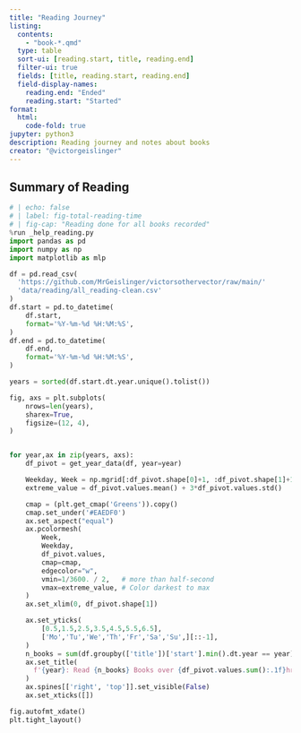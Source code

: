 ```yaml
---
title: "Reading Journey"
listing:
  contents:
    - "book-*.qmd"
  type: table
  sort-ui: [reading.start, title, reading.end]
  filter-ui: true
  fields: [title, reading.start, reading.end]
  field-display-names:
    reading.end: "Ended"
    reading.start: "Started"
format:
  html:
    code-fold: true
jupyter: python3
description: Reading journey and notes about books
creator: "@victorgeislinger"
---
```


## Summary of Reading

```python
# | echo: false
# | label: fig-total-reading-time
# | fig-cap: "Reading done for all books recorded"
%run _help_reading.py
import pandas as pd
import numpy as np
import matplotlib as mlp

df = pd.read_csv(
  'https://github.com/MrGeislinger/victorsothervector/raw/main/'
  'data/reading/all_reading-clean.csv'
)
df.start = pd.to_datetime(
    df.start,
    format='%Y-%m-%d %H:%M:%S',
)
df.end = pd.to_datetime(
    df.end,
    format='%Y-%m-%d %H:%M:%S',
)

years = sorted(df.start.dt.year.unique().tolist())

fig, axs = plt.subplots(
    nrows=len(years),
    sharex=True,
    figsize=(12, 4),
)


for year,ax in zip(years, axs):
    df_pivot = get_year_data(df, year=year)

    Weekday, Week = np.mgrid[:df_pivot.shape[0]+1, :df_pivot.shape[1]+1]
    extreme_value = df_pivot.values.mean() + 3*df_pivot.values.std() 

    cmap = (plt.get_cmap('Greens')).copy()
    cmap.set_under('#EAEDF0')
    ax.set_aspect("equal")
    ax.pcolormesh(
        Week,
        Weekday,
        df_pivot.values,
        cmap=cmap,
        edgecolor="w",
        vmin=1/3600. / 2,   # more than half-second
        vmax=extreme_value, # Color darkest to max
    )
    ax.set_xlim(0, df_pivot.shape[1])

    ax.set_yticks(
        [0.5,1.5,2.5,3.5,4.5,5.5,6.5],
        ['Mo','Tu','We','Th','Fr','Sa','Su',][::-1],
    )
    n_books = sum(df.groupby(['title'])['start'].min().dt.year == year)
    ax.set_title(
      f'{year}: Read {n_books} Books over {df_pivot.values.sum():.1f}hrs'
    )
    ax.spines[['right', 'top']].set_visible(False)
    ax.set_xticks([])

fig.autofmt_xdate()
plt.tight_layout()


```